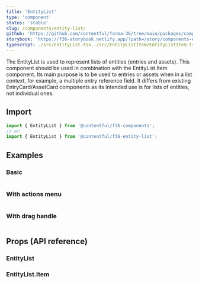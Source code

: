 ```yaml
---
title: 'EntityList'
type: 'component'
status: 'stable'
slug: /components/entity-list/
github: 'https://github.com/contentful/forma-36/tree/main/packages/components/entity-list'
storybook: 'https://f36-storybook.netlify.app/?path=/story/components-entity-list--default'
typescript: ./src/EntityList.tsx,./src/EntityListItem/EntityListItem.tsx
---
```


The EntityList is used to represent lists of entities (entries and assets). This component should be used in combination with the EntityList.Item component. Its main purpose is to be used to entries or assets when in a list context, for example, a multiple entry reference field. It differs from existing EntryCard/AssetCard components as its intended use is for lists of entities, not individual ones.

## Import

```js static=true
import { EntityList } from '@contentful/f36-components';
// or
import { EntityList } from '@contentful/f36-entity-list';
```

## Examples

### Basic

```jsx file=examples/BasicEntityListExample.tsx

```

### With actions menu

```jsx file=examples/EntityListWithActionsMenuExample.tsx

```

### With drag handle

```jsx file=examples/EntityListWithDragHandleExample.tsx

```

## Props (API reference)

### EntityList

<PropsTable of="EntityList" />

### EntityList.Item

<PropsTable of="EntityListItem" />
